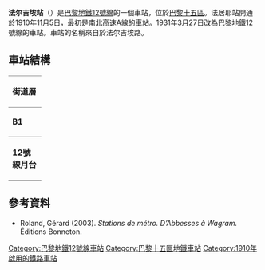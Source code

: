 {{Infobox station
| name                = 法尔吉埃站
| symbol_location     = paris
| symbol              = m
| symbol2             = 
| type                = [[巴黎地鐵|巴黎地鐵]]車站
| image               = [[File:Metro_Paris_-_Ligne_12_-_Station_Falguiere_(3).jpg|275px]]
| alt                 = 
| caption             = 
| other_name          = 
| address             = [[巴黎十五區|巴黎十五區]]
| borough             = [[法蘭西島|法蘭西島]]
| country             = 法國
| iso_region          = FR_scale:2000
| coordinates_display = title
| coordinates_format  = dms
| latd  = 48.844566| latm  = | lats  = | latNS  = 
| longd = 2.318287| longm = | longs = | longEW = 
| coordinates         = 
| owned               = [[RATP|RATP]]
| operator            = [[RATP|RATP]]
| line                = 
| disabled            = 
| zone                = 1
| opened              = {{Start-date|1910-11-5}}
| closed              = <!-- {{End date|YYYY|MM|DD|df=y}} -->
| services            = 
| map_type            = France Paris
}}
'''法尔吉埃站'''（{{lang-fr|Falguière}}）是[[巴黎地鐵12號線|巴黎地鐵12號線]]的一個車站，位於[[巴黎十五區|巴黎十五區]]。法居耶站開通於1910年11月5日，最初是南北高速A線的車站。1931年3月27日改為巴黎地鐵12號線的車站。車站的名稱來自於法尔吉埃路。
== 車站結構 ==
{| border=0 cellspacing=0 cellpadding=3
|style="border-bottom:solid 1px gray;border-top:solid 1px gray;" width=50 valign=top|'''街道層'''
|-
|style="border-bottom:solid 1px gray;border-top:solid 1px gray;" width=50 valign=top|'''B1'''
|style="border-top:solid 1px gray;border-bottom:solid 1px gray;" width=100 valign=top|夾層
|-
|style="border-bottom:solid 1px gray;" width=50 rowspan=10 valign=top|'''12號線月台'''
|style="border-top:solid 1px gray;border-right:solid 2px black;border-left:solid 2px black;border-bottom:solid 2px black;" colspan=2|<center><small>[[側式月台|側式月台]]，右側開門</small></center>
|-
|style="border-bottom:solid 1px gray;" width=100|南行
|style="border-bottom:solid 1px gray;" width=390|{{arrow|L}} [[File:Metro-M.svg|16x16px]][[File:Paris_Metro_12.svg|16x16px]] 往[[伊西市政府站|伊西市政府]]<small>（[[巴斯德站|巴斯德]]）</small>
|-
|北行
|{{arrow|R}} [[File:Metro-M.svg|16x16px]][[File:Paris_Metro_12.svg|16x16px]] 往[[奧貝維埃市政府站|奧貝維埃市政府]]<small>（[[蒙帕納斯-比耶維紐站|蒙帕納斯-比耶維紐]]）</small>
|-
|style="border-top:solid 2px black;border-right:solid 2px black;border-left:solid 2px black;border-bottom:solid 1px gray;" colspan=2|<center><small>[[側式月台|側式月台]]，右側開門</small></center>
|}
{{commons category|Falguière (Paris Metro)}}

==參考資料==
*Roland, Gérard (2003). ''Stations de métro. D’Abbesses à Wagram.'' Éditions Bonneton.
{{巴黎地鐵12號線}}
{{DEFAULTSORT:Falguière}}
[[Category:巴黎地鐵12號線車站|Category:巴黎地鐵12號線車站]]
[[Category:巴黎十五區地鐵車站|Category:巴黎十五區地鐵車站]]
[[Category:1910年啟用的鐵路車站|Category:1910年啟用的鐵路車站]]